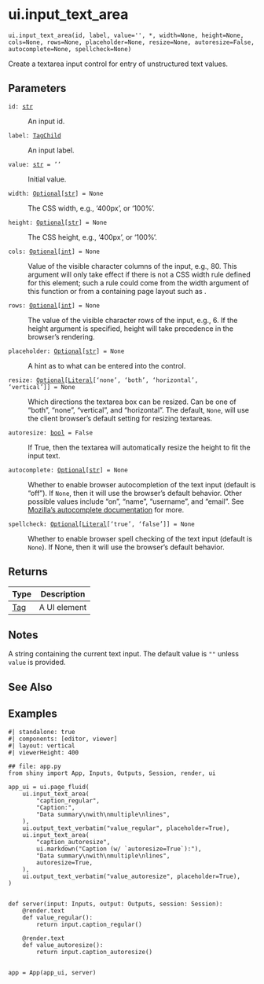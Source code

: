 # ui.input_text_area { #shiny.ui.input_text_area }

`ui.input_text_area(id, label, value='', *, width=None, height=None, cols=None, rows=None, placeholder=None, resize=None, autoresize=False, autocomplete=None, spellcheck=None)`

Create a textarea input control for entry of unstructured text values.

## Parameters

<code><span class="parameter-name">id</span><span class="parameter-annotation-sep">:</span> <span class="parameter-annotation">[str](`str`)</span></code>

:   An input id.

<code><span class="parameter-name">label</span><span class="parameter-annotation-sep">:</span> <span class="parameter-annotation">[TagChild](`htmltools.TagChild`)</span></code>

:   An input label.

<code><span class="parameter-name">value</span><span class="parameter-annotation-sep">:</span> <span class="parameter-annotation">[str](`str`)</span> <span class="parameter-default-sep">=</span> <span class="parameter-default">''</span></code>

:   Initial value.

<code><span class="parameter-name">width</span><span class="parameter-annotation-sep">:</span> <span class="parameter-annotation">[Optional](`typing.Optional`)\[[str](`str`)\]</span> <span class="parameter-default-sep">=</span> <span class="parameter-default">None</span></code>

:   The CSS width, e.g., '400px', or '100%'.

<code><span class="parameter-name">height</span><span class="parameter-annotation-sep">:</span> <span class="parameter-annotation">[Optional](`typing.Optional`)\[[str](`str`)\]</span> <span class="parameter-default-sep">=</span> <span class="parameter-default">None</span></code>

:   The CSS height, e.g., '400px', or '100%'.

<code><span class="parameter-name">cols</span><span class="parameter-annotation-sep">:</span> <span class="parameter-annotation">[Optional](`typing.Optional`)\[[int](`int`)\]</span> <span class="parameter-default-sep">=</span> <span class="parameter-default">None</span></code>

:   Value of the visible character columns of the input, e.g., 80. This argument will
    only take effect if there is not a CSS width rule defined for this element; such
    a rule could come from the width argument of this function or from a containing
    page layout such as [](:func:`~shiny.ui.page_fluid`).

<code><span class="parameter-name">rows</span><span class="parameter-annotation-sep">:</span> <span class="parameter-annotation">[Optional](`typing.Optional`)\[[int](`int`)\]</span> <span class="parameter-default-sep">=</span> <span class="parameter-default">None</span></code>

:   The value of the visible character rows of the input, e.g., 6. If the height
    argument is specified, height will take precedence in the browser's rendering.

<code><span class="parameter-name">placeholder</span><span class="parameter-annotation-sep">:</span> <span class="parameter-annotation">[Optional](`typing.Optional`)\[[str](`str`)\]</span> <span class="parameter-default-sep">=</span> <span class="parameter-default">None</span></code>

:   A hint as to what can be entered into the control.

<code><span class="parameter-name">resize</span><span class="parameter-annotation-sep">:</span> <span class="parameter-annotation">[Optional](`typing.Optional`)\[[Literal](`typing.Literal`)\['none', 'both', 'horizontal', 'vertical'\]\]</span> <span class="parameter-default-sep">=</span> <span class="parameter-default">None</span></code>

:   Which directions the textarea box can be resized. Can be one of "both", "none",
    "vertical", and "horizontal". The default, ``None``, will use the client
    browser's default setting for resizing textareas.

<code><span class="parameter-name">autoresize</span><span class="parameter-annotation-sep">:</span> <span class="parameter-annotation">[bool](`bool`)</span> <span class="parameter-default-sep">=</span> <span class="parameter-default">False</span></code>

:   If True, then the textarea will automatically resize the height to fit the input
    text.

<code><span class="parameter-name">autocomplete</span><span class="parameter-annotation-sep">:</span> <span class="parameter-annotation">[Optional](`typing.Optional`)\[[str](`str`)\]</span> <span class="parameter-default-sep">=</span> <span class="parameter-default">None</span></code>

:   Whether to enable browser autocompletion of the text input (default is "off").
    If `None`, then it will use the browser's default behavior. Other possible
    values include "on", "name", "username", and "email". See [Mozilla's autocomplete
    documentation](https://developer.mozilla.org/en-US/docs/Web/HTML/Attributes/autocomplete)
    for more.

<code><span class="parameter-name">spellcheck</span><span class="parameter-annotation-sep">:</span> <span class="parameter-annotation">[Optional](`typing.Optional`)\[[Literal](`typing.Literal`)\['true', 'false'\]\]</span> <span class="parameter-default-sep">=</span> <span class="parameter-default">None</span></code>

:   Whether to enable browser spell checking of the text input (default is ``None``). If
    None, then it will use the browser's default behavior.

## Returns

| Type                   | Description   |
|------------------------|---------------|
| [Tag](`htmltools.Tag`) | A UI element  |

## Notes


::: {.callout-note title="Server value"}
A string containing the current text input. The default value is ``""`` unless
``value`` is provided.
:::



## See Also

[](:func:`~shiny.ui.input_text`)

## Examples

```shinylive-python
#| standalone: true
#| components: [editor, viewer]
#| layout: vertical
#| viewerHeight: 400

## file: app.py
from shiny import App, Inputs, Outputs, Session, render, ui

app_ui = ui.page_fluid(
    ui.input_text_area(
        "caption_regular",
        "Caption:",
        "Data summary\nwith\nmultiple\nlines",
    ),
    ui.output_text_verbatim("value_regular", placeholder=True),
    ui.input_text_area(
        "caption_autoresize",
        ui.markdown("Caption (w/ `autoresize=True`):"),
        "Data summary\nwith\nmultiple\nlines",
        autoresize=True,
    ),
    ui.output_text_verbatim("value_autoresize", placeholder=True),
)


def server(input: Inputs, output: Outputs, session: Session):
    @render.text
    def value_regular():
        return input.caption_regular()

    @render.text
    def value_autoresize():
        return input.caption_autoresize()


app = App(app_ui, server)
```
